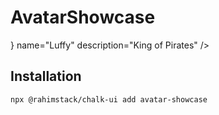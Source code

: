 
# AvatarShowcase

<StorybookButton name="AvatarShowcase" slug="components-data-display-avatarshowcase--docs" />

<Preview>
    <div>
        <AvatarShowcase avatar={<Avatar src="https://pbs.twimg.com/media/FgLUzIUWIAA8NDo.jpg" />} name="Luffy" description="King of Pirates" />
    </div>
</Preview>

## Installation

```shell copy
npx @rahimstack/chalk-ui add avatar-showcase
```

